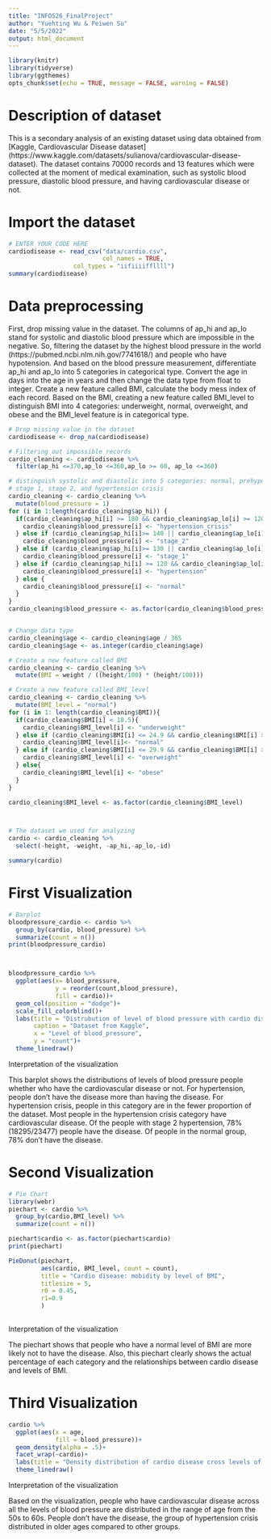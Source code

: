 ```yaml
---
title: "INFO526_FinalProject"
author: "Yuehting Wu & Peiwen Su"
date: "5/5/2022"
output: html_document
---
```


```r
library(knitr)
library(tidyverse)
library(ggthemes)
opts_chunk$set(echo = TRUE, message = FALSE, warning = FALSE)
```

# Description of dataset

This is a secondary analysis of an existing dataset using data obtained from [Kaggle, Cardiovascular Disease dataset] (https://www.kaggle.com/datasets/sulianova/cardiovascular-disease-dataset). The dataset contains 70000 records and 13 features which were collected at the moment of medical examination, such as systolic blood pressure, diastolic blood pressure, and having cardiovascular disease or not. 

# Import the dataset
```r
# ENTER YOUR CODE HERE
cardiodisease <- read_csv("data/cardio.csv",
                          col_names = TRUE,
                  col_types = "iifiiiiffllll")
summary(cardiodisease)
```

# Data preprocessing

First, drop missing value in the dataset. The columns of ap_hi and ap_lo stand for systolic and diastolic blood pressure which are impossible in the negative. So, filtering the dataset by the highest blood pressure in the world (https://pubmed.ncbi.nlm.nih.gov/7741618/) and people who have hypotension. And based on the blood pressure measurement, differentiate ap_hi and ap_lo into 5 categories in categorical type. Convert the age in days into the age in years and then change the data type from float to integer. Create a new feature called BMI, calculate the body mess index of each record. Based on the BMI, creating a new feature called BMI_level to distinguish BMI into 4 categories: underweight, normal, overweight, and obese and the BMI_level feature is in categorical type. 

```r
# Drop missing value in the dataset
cardiodisease <- drop_na(cardiodisease)

# Filtering out impossible records
cardio_cleaning <- cardiodisease %>%
  filter(ap_hi <=370,ap_lo <=360,ap_lo >= 60, ap_lo <=360)

# distinguish systolic and diastolic into 5 categories: normal, prehypertension, 
# stage 1, stage 2, and hypertension crisis
cardio_cleaning <- cardio_cleaning %>%
  mutate(blood_pressure = 1)
for (i in 1:length(cardio_cleaning$ap_hi)) {
  if(cardio_cleaning$ap_hi[i] >= 180 && cardio_cleaning$ap_lo[i] >= 120 ){
    cardio_cleaning$blood_pressure[i] <- "hypertension_crisis"
  } else if (cardio_cleaning$ap_hi[i]>= 140 || cardio_cleaning$ap_lo[i] >= 90) {
    cardio_cleaning$blood_pressure[i] <- "stage_2"
  } else if (cardio_cleaning$ap_hi[i]>= 130 || cardio_cleaning$ap_lo[i] >= 80) {
    cardio_cleaning$blood_pressure[i] <- "stage_1"
  } else if (cardio_cleaning$ap_hi[i] >= 120 && cardio_cleaning$ap_lo[i]<80){
    cardio_cleaning$blood_pressure[i] <- "hypertension"
  } else {
    cardio_cleaning$blood_pressure[i] <- "normal"
  }
}
cardio_cleaning$blood_pressure <- as.factor(cardio_cleaning$blood_pressure)


# Change data type
cardio_cleaning$age <- cardio_cleaning$age / 365
cardio_cleaning$age <- as.integer(cardio_cleaning$age)

# Create a new feature called BMI
cardio_cleaning <- cardio_cleaning %>%
  mutate(BMI = weight / ((height/100) * (height/100)))

# Create a new feature called BMI_level
cardio_cleaning <- cardio_cleaning %>%
  mutate(BMI_level = "normal")
for (i in 1: length(cardio_cleaning$BMI)){
  if(cardio_cleaning$BMI[i] < 18.5){
    cardio_cleaning$BMI_level[i] <- "underweight"
  } else if (cardio_cleaning$BMI[i] <= 24.9 && cardio_cleaning$BMI[i] >=18.5){
    cardio_cleaning$BMI_level[i]<- "normal"
  } else if (cardio_cleaning$BMI[i] <= 29.9 && cardio_cleaning$BMI[i] >= 25){
    cardio_cleaning$BMI_level[i] <- "overweight"
  } else{
    cardio_cleaning$BMI_level[i] <- "obese"
  }
}

cardio_cleaning$BMI_level <- as.factor(cardio_cleaning$BMI_level)



# The dataset we used for analyzing
cardio <- cardio_cleaning %>%
  select(-height, -weight, -ap_hi,-ap_lo,-id)

summary(cardio)
```


# First Visualization

```r
# Barplot
bloodpressure_cardio <- cardio %>%
  group_by(cardio, blood_pressure) %>%
  summarize(count = n())
print(bloodpressure_cardio)



bloodpressure_cardio %>%
  ggplot(aes(x= blood_pressure,
             y = reorder(count,blood_pressure),
             fill = cardio))+
  geom_col(position = "dodge")+
  scale_fill_colorblind()+
  labs(title = "Distrubution of level of blood pressure with cardio disease",
       caption = "Dataset from Kaggle",
       x = "Level of blood_pressure",
       y = "count")+
  theme_linedraw()

```



Interpretation of the visualization

This barplot shows the distributions of levels of blood pressure people whether who have the cardiovascular disease or not. For hypertension, people don't have the disease more than having the disease. For hypertension crisis, people in this category are in the fewer proportion of the dataset. Most people in the hypertension crisis category have cardiovascular disease. Of the people with stage 2 hypertension, 78% (18295/23477) people have the disease. Of people in the normal group, 78% don't have the disease. 


# Second Visualization

```r
# Pie Chart
library(webr)
piechart <- cardio %>%
  group_by(cardio,BMI_level) %>%
  summarize(count = n())

piechart$cardio <- as.factor(piechart$cardio)
print(piechart)

PieDonut(piechart, 
         aes(cardio, BMI_level, count = count),
         title = "Cardio disease: mobidity by level of BMI",
         titlesize = 5,
         r0 = 0.45,
         r1=0.9
         )
  

```


Interpretation of the visualization

The piechart shows that people who have a normal level of BMI are more likely not to have the disease. Also, this piechart clearly shows the actual percentage of each category and the relationships between cardio disease and levels of BMI.


# Third Visualization

```r
cardio %>%
  ggplot(aes(x = age,
             fill = blood_pressure))+
  geom_density(alpha = .5)+
  facet_wrap(~cardio)+
  labs(title = "Density distribution of cardio disease cross levels of blood pressure")+
  theme_linedraw()

```

Interpretation of the visualization

Based on the visualization, people who have cardiovascular disease across all the levels of blood pressure are distributed in the range of age from the 50s to 60s. People don't have the disease, the group of hypertension crisis distributed in older ages compared to other groups. 

